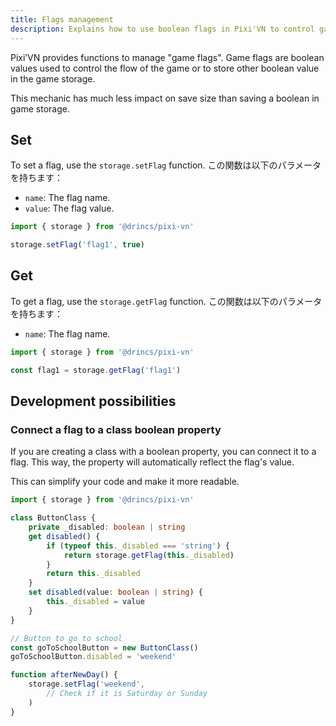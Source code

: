 ```yaml
---
title: Flags management
description: Explains how to use boolean flags in Pixi'VN to control game flow.
---
```


Pixi’VN provides functions to manage "game flags". Game flags are boolean values used to control the flow of the game or to store other boolean value in the game storage.

This mechanic has much less impact on save size than <DynamicLink href="/start/storage#set-a-variable-in-the-game-storage">saving a boolean in game storage</DynamicLink>.

## Set

To set a flag, use the `storage.setFlag` function.
この関数は以下のパラメータを持ちます：

- `name`: The flag name.
- `value`: The flag value.

```typescript
import { storage } from '@drincs/pixi-vn'

storage.setFlag('flag1', true)
```

## Get

To get a flag, use the `storage.getFlag` function.
この関数は以下のパラメータを持ちます：

- `name`: The flag name.

```typescript
import { storage } from '@drincs/pixi-vn'

const flag1 = storage.getFlag('flag1')
```

## Development possibilities

### Connect a flag to a class boolean property

If you are creating a class with a boolean property, you can connect it to a flag. This way, the property will automatically reflect the flag's value.

This can simplify your code and make it more readable.

```typescript
import { storage } from '@drincs/pixi-vn'

class ButtonClass {
    private _disabled: boolean | string
    get disabled() {
        if (typeof this._disabled === 'string') {
            return storage.getFlag(this._disabled)
        }
        return this._disabled
    }
    set disabled(value: boolean | string) {
        this._disabled = value
    }
}
```

```typescript
// Button to go to school
const goToSchoolButton = new ButtonClass()
goToSchoolButton.disabled = 'weekend'

function afterNewDay() {
    storage.setFlag('weekend', 
        // Check if it is Saturday or Sunday
    )
}
```
